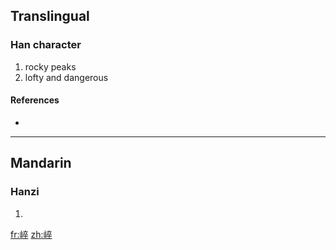 ==Translingual==

===Han character===
{{Han char|rn=46|rad=山|as=08|sn=11|four=|canj=山卜人十 (UYOJ), X山卜人十 (XUYOJ)}}

# rocky peaks
# lofty and dangerous

====References====
* {{Han ref|kx=0315.151|dkj=08176|hdz=10782.080|uh=5D2A|ud=23850}}

----

==Mandarin==

===Hanzi===
{{cmn-hanzi|pin=[[zú]] ([[zu2]])|wg=tsu<sup>2</sup>}}

# {{defn|Mandarin}}

[[fr:崪]]
[[zh:崪]]